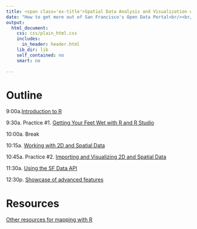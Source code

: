 ```yaml
---
title: <span class='ex-title'>Spatial Data Analysis and Visualization with R</span>
date: "How to get more out of San Francisco's Open Data Portal<br/><br/>Andy Lyons<br/>March 12, 2019<br/><br/><p style='font-style:normal;'>Slides and exercises at:<br/><span style=\"font-family:\'Courier New\', Courier, monospace; color:black;\">https://ajlyons.github.io/sfdata/</font></p>"
output: 
  html_document: 
    css: css/plain_html.css
    includes:
      in_header: header.html
    lib_dir: lib
    self_contained: no
    smart: no
    
---
```


# Outline

<span class="time">9:00a.</span>[Introduction to R](pres1_intro-r.html){target="_blank"}

<span class="time">9:30a.</span> Practice #1. [Getting Your Feet Wet with R and R Studio](ex1_getting-started.html){target="_blank"}

<span class="time">10:00a.</span> Break

<span class="time">10:15a.</span> [Working with 2D and Spatial Data](pres2_2d-spatial-data.html){target="_blank"}

<span class="time">10:45a.</span> Practice #2. [Importing and Visualizing 2D and Spatial Data](ex2_exploring-evictions.html){target="_blank"}

<span class="time">11:30a.</span> [Using the SF Data API](pres3_socrata-api.html){target="_blank"}

<!--
<span class="time">12:00p.</span> Practice #3. Exploring the Evictions](#){target="_blank"}
-->

<span class="time">12:30p.</span> [Showcase of advanced features](pres4_showcase.html){target="_blank"}

# Resources

[Other resources for mapping with R](resources.html){target="_blank"}
